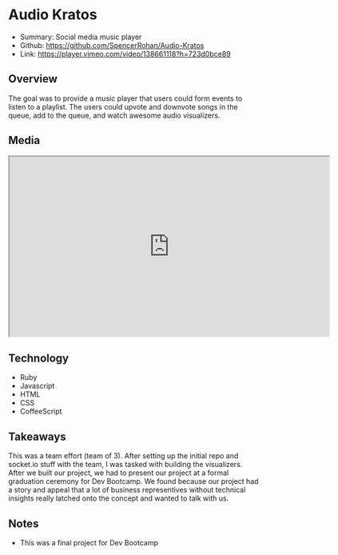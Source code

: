 # Audio Kratos

- Summary: Social media music player
- Github: https://github.com/SpencerRohan/Audio-Kratos
- Link: https://player.vimeo.com/video/138661118?h=723d0bce89

## Overview

The goal was to provide a music player that users could form events to listen to a playlist. The users could upvote and downvote songs in the queue, add to the queue, and watch awesome audio visualizers.

## Media

<div className="flex flex-col items-center py-4">
  <iframe
    title="vimeo-player"
    src="https://player.vimeo.com/video/138661118?h=723d0bce89"
    width="640"
    height="360"
    style={{ border: "none" }}
    allowFullScreen
  ></iframe>
</div>

## Technology

- Ruby
- Javascript
- HTML
- CSS
- CoffeeScript

## Takeaways

This was a team effort (team of 3). After setting up the initial repo and socket.io stuff with the team, I was tasked with building the visualizers. After we built our project, we had to present our project at a formal graduation ceremony for Dev Bootcamp. We found because our project had a story and appeal that a lot of business representives without technical insights really latched onto the concept and wanted to talk with us.

## Notes

- This was a final project for Dev Bootcamp
